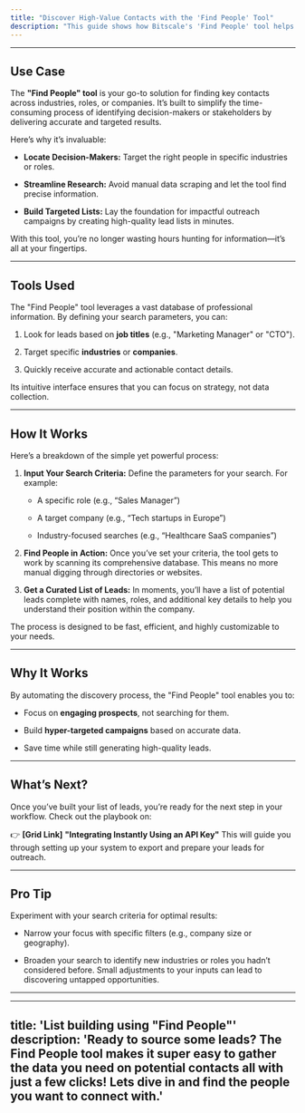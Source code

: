 ```yaml
---
title: "Discover High-Value Contacts with the 'Find People' Tool"
description: "This guide shows how Bitscale's 'Find People' tool helps you uncover critical contact details quickly and effectively, turning your prospecting into a seamless process."
---
```

***
## **Use Case**

The **"Find People" tool** is your go-to solution for finding key contacts across industries, roles, or companies. It’s built to simplify the time-consuming process of identifying decision-makers or stakeholders by delivering accurate and targeted results.

Here’s why it’s invaluable:

* **Locate Decision-Makers:** Target the right people in specific industries or roles.

* **Streamline Research:** Avoid manual data scraping and let the tool find precise information.

* **Build Targeted Lists:** Lay the foundation for impactful outreach campaigns by creating high-quality lead lists in minutes.

With this tool, you’re no longer wasting hours hunting for information—it’s all at your fingertips.

***

## **Tools Used**

The "Find People" tool leverages a vast database of professional information. By defining your search parameters, you can:

1. Look for leads based on **job titles** (e.g., "Marketing Manager" or "CTO").

2. Target specific **industries** or **companies**.

3. Quickly receive accurate and actionable contact details.

Its intuitive interface ensures that you can focus on strategy, not data collection.

***

## **How It Works**

Here’s a breakdown of the simple yet powerful process:

1. **Input Your Search Criteria:**
   Define the parameters for your search. For example:

   * A specific role (e.g., “Sales Manager”)

   * A target company (e.g., “Tech startups in Europe”)

   * Industry-focused searches (e.g., “Healthcare SaaS companies”)

2. **Find People in Action:**
   Once you’ve set your criteria, the tool gets to work by scanning its comprehensive database. This means no more manual digging through directories or websites.

3. **Get a Curated List of Leads:**
   In moments, you’ll have a list of potential leads complete with names, roles, and additional key details to help you understand their position within the company.

The process is designed to be fast, efficient, and highly customizable to your needs.

***

## **Why It Works**

By automating the discovery process, the "Find People" tool enables you to:

* Focus on **engaging prospects**, not searching for them.

* Build **hyper-targeted campaigns** based on accurate data.

* Save time while still generating high-quality leads.

***

## **What’s Next?**

Once you’ve built your list of leads, you’re ready for the next step in your workflow. Check out the playbook on:

👉 **\[Grid Link]** **"Integrating Instantly Using an API Key"**
This will guide you through setting up your system to export and prepare your leads for outreach.

***

## **Pro Tip**

Experiment with your search criteria for optimal results:

* Narrow your focus with specific filters (e.g., company size or geography).

* Broaden your search to identify new industries or roles you hadn’t considered before.
  Small adjustments to your inputs can lead to discovering untapped opportunities.

***

---
title: 'List building using "Find People"'
description: 'Ready to source some leads? The Find People tool makes it super easy to gather the data you need on potential contacts all with just a few clicks! Lets dive in and find the people you want to connect with.'
---

##